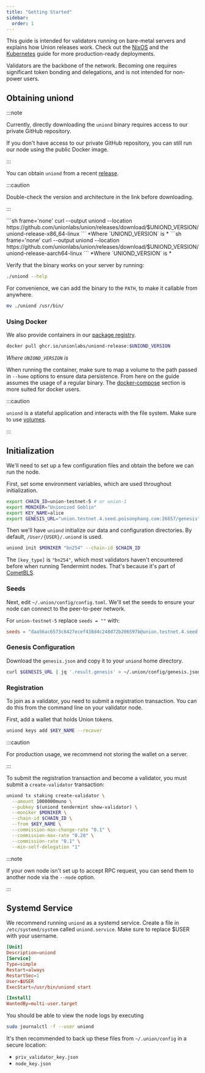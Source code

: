 ```yaml
---
title: "Getting Started"
sidebar:
  order: 1
---
```



This guide is intended for validators running on bare-metal servers and explains how Union releases work. Check out the [NixOS](../nixos) and the [Kubernetes](../kubernetes) guide for more production-ready deployments.

Validators are the backbone of the network. Becoming one requires significant token bonding and delegations, and is not intended for non-power users.

## Obtaining uniond

:::note

Currently, directly downloading the `uniond` binary requires access to our private GitHub repository.

If you don't have access to our private GitHub repository, you can still run our node using the public Docker image.

:::

You can obtain `uniond` from a recent [release](https://github.com/unionlabs/union/releases/latest).

:::caution

Double-check the version and architecture in the link before downloading.

:::

<Tabs>
  <TabItem label='x86_64-linux'>
    ```sh frame='none'
    curl --output uniond --location https://github.com/unionlabs/union/releases/download/$UNIOND_VERSION/uniond-release-x86_64-linux
    ```
    *Where `UNIOND_VERSION` is <Version chainId="union-testnet-5" genesis="false"/>*

  </TabItem>
  <TabItem label='aarch64-linux'>
    ```sh frame='none'
    curl --output uniond --location https://github.com/unionlabs/union/releases/download/$UNIOND_VERSION/uniond-release-aarch64-linux
    ```
    *Where `UNIOND_VERSION` is <Version chainId="union-testnet-5" genesis="false"/>*

  </TabItem>
</Tabs>

Verify that the binary works on your server by running:

```sh frame="none"
./uniond --help
```

For convenience, we can add the binary to the `PATH`, to make it callable from anywhere.

```sh frame="none"
mv ./uniond /usr/bin/
```

### Using Docker

We also provide containers in our [package registry](https://github.com/unionlabs/union/pkgs/container/uniond).

```sh frame="none"
docker pull ghcr.io/unionlabs/uniond-release:$UNIOND_VERSION
```

_Where `UNIOND_VERSION` is <Version chainId="union-testnet-5" genesis="false"/>_

When running the container, make sure to map a volume to the path passed in `--home` options to ensure data persistence. From here on the guide assumes the usage of a regular binary. The [docker-compose](../docker-compose) section is more suited for docker users.

:::caution

`uniond` is a stateful application and interacts with the file system. Make sure to use [volumes](https://docs.docker.com/storage/volumes/).

:::

## Initialization

We'll need to set up a few configuration files and obtain the <DownloadFile filepath="/genesis.json" filename="genesis.json" /> before we can run the node.

First, set some environment variables, which are used throughout initialization.

```sh frame="none"
export CHAIN_ID=union-testnet-5 # or union-1
export MONIKER="Unionized Goblin"
export KEY_NAME=alice
export GENESIS_URL="union.testnet.4.seed.poisonphang.com:26657/genesis"
```

Then we'll have `uniond` initialize our data and configuration directories. By default, `/User/{USER}/.uniond` is used.

```sh frame="none"
uniond init $MONIKER "bn254" --chain-id $CHAIN_ID
```

The `[key_type]` is `"bn254"`, which most validators haven't encountered before when running Tendermint nodes. That's because it's part of [CometBLS](/architecture/cometbls).

### Seeds

Next, edit `~/.union/config/config.toml`. We'll set the seeds to ensure your node can connect to the peer-to-peer network.

For `union-testnet-5` replace `seeds = ""` with:

```toml
seeds = "daa56ac6573c6427ecef438d4c248d72b206597b@union.testnet.4.seed.poisonphang.com:26656"
```

### Genesis Configuration

Download the `genesis.json` and copy it to your `uniond` home directory.

```sh frame="none"
curl $GENESIS_URL | jq '.result.genesis' > ~/.union/config/genesis.json
```

### Registration

To join as a validator, you need to submit a registration transaction. You can do this from the command line on your validator node.

First, add a wallet that holds Union tokens.

```sh frame="none"
uniond keys add $KEY_NAME --recover
```

:::caution

For production usage, we recommend not storing the wallet on a server.

:::

To submit the registration transaction and become a validator, you must submit a `create-validator` transaction:

```sh frame="none"
uniond tx staking create-validator \
  --amount 1000000muno \
  --pubkey $(uniond tendermint show-validator) \
  --moniker $MONIKER \
  --chain-id $CHAIN_ID \
  --from $KEY_NAME \
  --commission-max-change-rate "0.1" \
  --commission-max-rate "0.20" \
  --commission-rate "0.1" \
  --min-self-delegation "1"
```

:::note

If your own node isn't set up to accept RPC request, you can send them to another node via the `--node` option.

:::

## Systemd Service

We recommend running `uniond` as a systemd service. Create a file in `/etc/systemd/system` called `uniond.service`. Make sure to replace $USER with your username.

```toml frame="none"
[Unit]
Description=uniond
[Service]
Type=simple
Restart=always
RestartSec=1
User=$USER
ExecStart=/usr/bin/uniond start

[Install]
WantedBy=multi-user.target
```

You should be able to view the node logs by executing

```sh frame="none"
sudo journalctl -f --user uniond
```

It's then recommended to back up these files from `~/.union/config` in a secure location:

- `priv_validator_key.json`
- `node_key.json`

